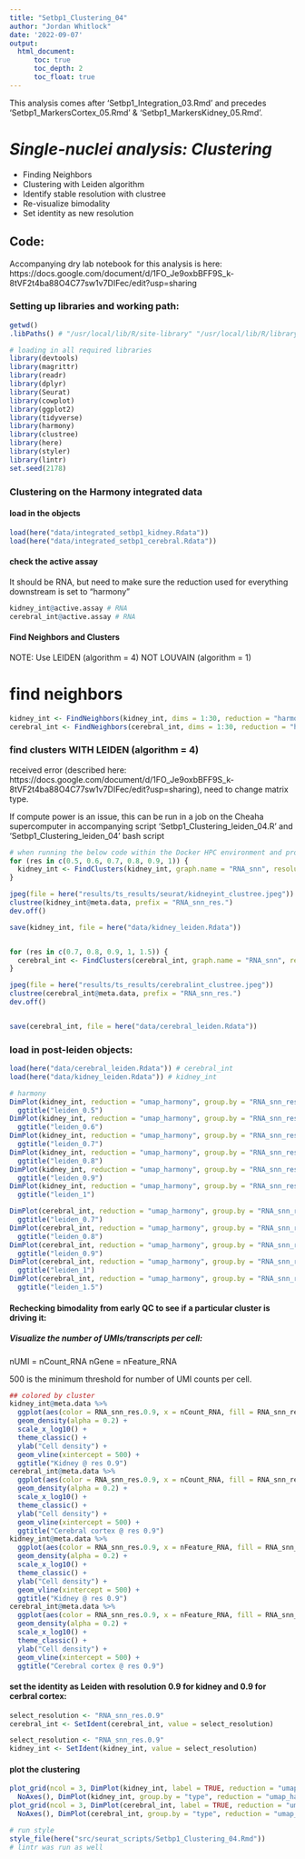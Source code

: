```yaml
---
title: "Setbp1_Clustering_04"
author: "Jordan Whitlock"
date: '2022-09-07'
output:     
  html_document:
      toc: true
      toc_depth: 2
      toc_float: true
---
```


This analysis comes after 'Setbp1_Integration_03.Rmd' and precedes 'Setbp1_MarkersCortex_05.Rmd' & 'Setbp1_MarkersKidney_05.Rmd'.

# *Single-nuclei analysis: Clustering*
* Finding Neighbors
* Clustering with Leiden algorithm
* Identify stable resolution with clustree
* Re-visualize bimodality
* Set identity as new resolution

## Code: 

Accompanying dry lab notebook for this analysis is here: https://docs.google.com/document/d/1FO_Je9oxbBFF9S_k-8tVF2t4ba88O4C77sw1v7DIFec/edit?usp=sharing

### Setting up libraries and working path:

```r
getwd()
.libPaths() # "/usr/local/lib/R/site-library" "/usr/local/lib/R/library" "/home/jbarham3/R/x86_64-pc-linux-gnu-library/4.1"
```

```r
# loading in all required libraries
library(devtools)
library(magrittr)
library(readr)
library(dplyr)
library(Seurat)
library(cowplot)
library(ggplot2)
library(tidyverse)
library(harmony)
library(clustree)
library(here)
library(styler)
library(lintr)
set.seed(2178)
```

### Clustering on the Harmony integrated data

#### load in the objects
```r
load(here("data/integrated_setbp1_kidney.Rdata"))
load(here("data/integrated_setbp1_cerebral.Rdata"))
```


#### check the active assay
It should be RNA, but need to make sure the reduction used for everything downstream is set to "harmony"
```r
kidney_int@active.assay # RNA
cerebral_int@active.assay # RNA
```

#### Find Neighbors and Clusters

NOTE: Use LEIDEN (algorithm = 4) NOT LOUVAIN (algorithm = 1)

# find neighbors
```r
kidney_int <- FindNeighbors(kidney_int, dims = 1:30, reduction = "harmony")
cerebral_int <- FindNeighbors(cerebral_int, dims = 1:30, reduction = "harmony")
```

### find clusters WITH LEIDEN (algorithm = 4)
received error (described here: https://docs.google.com/document/d/1FO_Je9oxbBFF9S_k-8tVF2t4ba88O4C77sw1v7DIFec/edit?usp=sharing), need to change matrix type.

If compute power is an issue, this can be run in a job on the Cheaha supercomputer in accompanying script 'Setbp1_Clustering_leiden_04.R' and 'Setbp1_Clustering_leiden_04' bash script
```r
# when running the below code within the Docker HPC environment and prompted about a miniconda install respond No
for (res in c(0.5, 0.6, 0.7, 0.8, 0.9, 1)) {
  kidney_int <- FindClusters(kidney_int, graph.name = "RNA_snn", resolution = res, algorithm = 4, method = "igraph")
}

jpeg(file = here("results/ts_results/seurat/kidneyint_clustree.jpeg"))
clustree(kidney_int@meta.data, prefix = "RNA_snn_res.")
dev.off()

save(kidney_int, file = here("data/kidney_leiden.Rdata"))


for (res in c(0.7, 0.8, 0.9, 1, 1.5)) {
  cerebral_int <- FindClusters(cerebral_int, graph.name = "RNA_snn", resolution = res, algorithm = 4, method = "igraph")
}

jpeg(file = here("results/ts_results/cerebralint_clustree.jpeg"))
clustree(cerebral_int@meta.data, prefix = "RNA_snn_res.")
dev.off()


save(cerebral_int, file = here("data/cerebral_leiden.Rdata"))
```


### load in post-leiden objects:
```r
load(here("data/cerebral_leiden.Rdata")) # cerebral_int
load(here("data/kidney_leiden.Rdata")) # kidney_int
```

```r
# harmony
DimPlot(kidney_int, reduction = "umap_harmony", group.by = "RNA_snn_res.0.5") +
  ggtitle("leiden_0.5")
DimPlot(kidney_int, reduction = "umap_harmony", group.by = "RNA_snn_res.0.6") +
  ggtitle("leiden_0.6")
DimPlot(kidney_int, reduction = "umap_harmony", group.by = "RNA_snn_res.0.7") +
  ggtitle("leiden_0.7")
DimPlot(kidney_int, reduction = "umap_harmony", group.by = "RNA_snn_res.0.8") +
  ggtitle("leiden_0.8")
DimPlot(kidney_int, reduction = "umap_harmony", group.by = "RNA_snn_res.0.9") +
  ggtitle("leiden_0.9")
DimPlot(kidney_int, reduction = "umap_harmony", group.by = "RNA_snn_res.1") +
  ggtitle("leiden_1")

DimPlot(cerebral_int, reduction = "umap_harmony", group.by = "RNA_snn_res.0.7") +
  ggtitle("leiden_0.7")
DimPlot(cerebral_int, reduction = "umap_harmony", group.by = "RNA_snn_res.0.8") +
  ggtitle("leiden_0.8")
DimPlot(cerebral_int, reduction = "umap_harmony", group.by = "RNA_snn_res.0.9") +
  ggtitle("leiden_0.9")
DimPlot(cerebral_int, reduction = "umap_harmony", group.by = "RNA_snn_res.1") +
  ggtitle("leiden_1")
DimPlot(cerebral_int, reduction = "umap_harmony", group.by = "RNA_snn_res.1.5") +
  ggtitle("leiden_1.5")
```

#### Rechecking bimodality from early QC to see if a particular cluster is driving it:
##### Visualize the number of UMIs/transcripts per cell:
nUMI = nCount_RNA
nGene = nFeature_RNA

500 is the minimum threshold for number of UMI counts per cell.
```r
## colored by cluster
kidney_int@meta.data %>%
  ggplot(aes(color = RNA_snn_res.0.9, x = nCount_RNA, fill = RNA_snn_res.0.9)) +
  geom_density(alpha = 0.2) +
  scale_x_log10() +
  theme_classic() +
  ylab("Cell density") +
  geom_vline(xintercept = 500) +
  ggtitle("Kidney @ res 0.9")
cerebral_int@meta.data %>%
  ggplot(aes(color = RNA_snn_res.0.9, x = nCount_RNA, fill = RNA_snn_res.0.9)) +
  geom_density(alpha = 0.2) +
  scale_x_log10() +
  theme_classic() +
  ylab("Cell density") +
  geom_vline(xintercept = 500) +
  ggtitle("Cerebral cortex @ res 0.9")
kidney_int@meta.data %>%
  ggplot(aes(color = RNA_snn_res.0.9, x = nFeature_RNA, fill = RNA_snn_res.0.9)) +
  geom_density(alpha = 0.2) +
  scale_x_log10() +
  theme_classic() +
  ylab("Cell density") +
  geom_vline(xintercept = 500) +
  ggtitle("Kidney @ res 0.9")
cerebral_int@meta.data %>%
  ggplot(aes(color = RNA_snn_res.0.9, x = nFeature_RNA, fill = RNA_snn_res.0.9)) +
  geom_density(alpha = 0.2) +
  scale_x_log10() +
  theme_classic() +
  ylab("Cell density") +
  geom_vline(xintercept = 500) +
  ggtitle("Cerebral cortex @ res 0.9")
```

#### set the identity as Leiden with resolution 0.9 for kidney and 0.9 for cerbral cortex:
```r
select_resolution <- "RNA_snn_res.0.9"
cerebral_int <- SetIdent(cerebral_int, value = select_resolution)

select_resolution <- "RNA_snn_res.0.9"
kidney_int <- SetIdent(kidney_int, value = select_resolution)
```

#### plot the clustering
```r
plot_grid(ncol = 3, DimPlot(kidney_int, label = TRUE, reduction = "umap_harmony") + NoAxes(), DimPlot(kidney_int, group.by = "orig.ident", reduction = "umap_harmony") +
  NoAxes(), DimPlot(kidney_int, group.by = "type", reduction = "umap_harmony") + NoAxes())
plot_grid(ncol = 3, DimPlot(cerebral_int, label = TRUE, reduction = "umap_harmony") + NoAxes(), DimPlot(cerebral_int, group.by = "orig.ident", reduction = "umap_harmony") +
  NoAxes(), DimPlot(cerebral_int, group.by = "type", reduction = "umap_harmony") + NoAxes())
```

```r
# run style
style_file(here("src/seurat_scripts/Setbp1_Clustering_04.Rmd"))
# lintr was run as well
```
